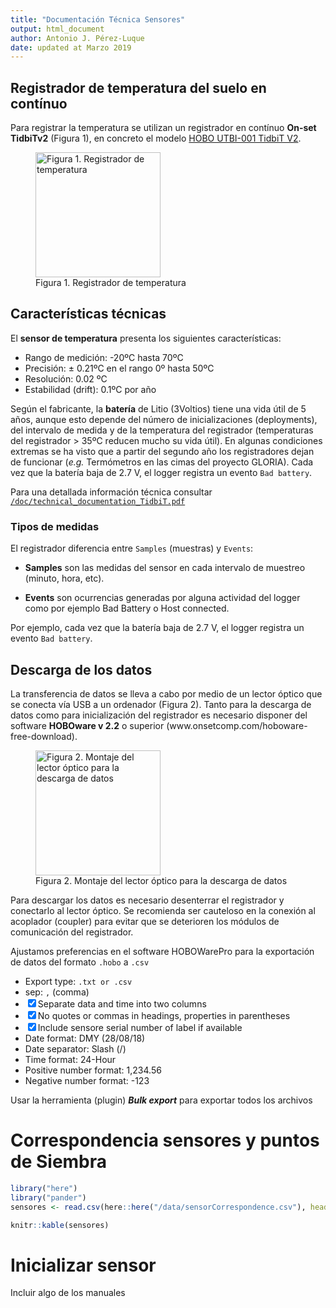 ```yaml
---
title: "Documentación Técnica Sensores"     
output: html_document 
author: Antonio J. Pérez-Luque
date: updated at Marzo 2019
---
```


## Registrador de temperatura del suelo en contínuo

Para registrar la temperatura se utilizan un registrador en contínuo **On-set TidbiTv2** (Figura 1), en concreto el modelo [HOBO UTBI-001 TidbiT V2](http://www.onsetcomp.com/products/data-loggers/utbi-001). 

![Figura 1. Registrador de temperatura](TidbiTv2.png){height=200px}

## Características técnicas 

El **sensor de temperatura** presenta los siguientes características: 

- Rango de medición: -20ºC hasta 70ºC 
- Precisión:  ± 0.21ºC en el rango 0º hasta 50ºC
- Resolución: 0.02 ºC 
- Estabilidad (drift): 0.1ºC por año

Según el fabricante, la **batería** de Litio (3Voltios) tiene una vida útil de 5 años, aunque esto depende del número de inicializaciones (deployments), del intervalo de medida y de la temperatura del registrador (temperaturas del registrador > 35ºC reducen mucho su vida útil). En algunas condiciones extremas se ha visto que a partir del segundo año los registradores dejan de funcionar (*e.g.* Termómetros en las cimas del proyecto GLORIA). 
Cada vez que la batería baja de 2.7 V, el logger registra un evento `Bad battery`. 
 
Para una detallada información técnica consultar [`/doc/technical_documentation_TidbiT.pdf`](technical_documentation_TidbiT.pdf)

### Tipos de medidas 
El registrador diferencia entre `Samples` (muestras) y `Events`: 

- **Samples** son las medidas del sensor en cada intervalo de muestreo (minuto, hora, etc).

- **Events** son ocurrencias generadas por alguna actividad del logger como por ejemplo Bad Battery o Host connected. 

Por ejemplo, cada vez que la batería baja de 2.7 V, el logger registra un evento `Bad battery`. 

## Descarga de los datos

La transferencia de datos se lleva a cabo por medio de un lector óptico que se conecta vía USB a un ordenador (Figura 2). Tanto para la descarga de datos como para inicialización del registrador es necesario disponer del software **HOBOware v 2.2** o superior (www.onsetcomp.com/hoboware-free-download). 

![Figura 2. Montaje del lector óptico para la descarga de datos](HOBO-tidbit-Loggers.jpg){height=200px}

Para descargar los datos es necesario desenterrar el registrador y conectarlo al lector óptico. Se recomienda ser cauteloso en la conexión al acoplador (coupler) para evitar que se deterioren los módulos de comunicación del registrador. 

Ajustamos preferencias en el software HOBOWarePro para la exportación de datos del formato `.hobo` a `.csv`

* Export type: `.txt or .csv`
* sep: `,`  (comma)
* [x] Separate data and time into two columns
* [x] No quotes or commas in headings, properties in parentheses
* [x] Include sensore serial number of label if available 
* Date format: DMY (28/08/18)
* Date separator: Slash (/)
* Time format: 24-Hour 
* Positive number format: 1,234.56
* Negative number format: -123

Usar la herramienta (plugin) ***Bulk export*** para exportar todos los archivos 

# Correspondencia sensores y puntos de Siembra

```r
library("here")
library("pander")
sensores <- read.csv(here::here("/data/sensorCorrespondence.csv"), header = TRUE)

knitr::kable(sensores)
```

# Inicializar sensor 

Incluir algo de los manuales 



